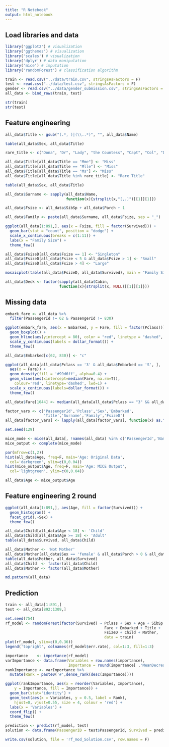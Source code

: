 ```yaml
---
title: "R Notebook"
output: html_notebook
---
```


## Load libraries and data
```r
library('ggplot2') # visualization
library('ggthemes') # visualization
library('scales') # visualization
library('dplyr') # data manipulation
library('mice') # imputation
library('randomForest') # classification algorithm
```

```r
train <- read.csv("../data/train.csv", stringsAsFactors = F)
test <- read.csv("../data/test.csv", stringsAsFactors = F)
gender <- read.csv("../data/gender_submission.csv", stringsAsFactors = F)
all_data <- bind_rows(train, test)

str(train)
str(test)
```

## Feature engineering
```r
all_data$Title <- gsub("(.*, )|(\\..*)", "", all_data$Name)

table(all_data$Sex, all_data$Title)

rare_title <- c("Dona", "Dr", "Lady", "the Countess", "Capt", "Col", "Don", "Jonkheer", "Major","Sir", "Rev")

all_data$Title[all_data$Title == "Mme"] <- "Miss"
all_data$Title[all_data$Title == "Mlle"] <- "Miss"
all_data$Title[all_data$Title == "Ms"] <- "Miss"
all_data$Title[all_data$Title %in% rare_title] <- "Rare Title"

table(all_data$Sex, all_data$Title)

all_data$Surname <- sapply(all_data$Name, 
                           function(x){strsplit(x,"[,.]")[[1]][1]})

all_data$Fsize <- all_data$SibSp + all_data$Parch + 1

all_data$Family <- paste(all_data$Surname, all_data$Fsize, sep = "_")

ggplot(all_data[1:891,], aes(x = Fsize, fill = factor(Survived))) +
  geom_bar(stat = "count", position = "dodge") +
  scale_x_continuous(breaks = c(1:11)) +
  labs(x = "Family Size") + 
  theme_few()

all_data$FsizeD[all_data$Fsize == 1] <- "Singleton"
all_data$FsizeD[all_data$Fsize < 5 & all_data$Fsize > 1] <- "Small"
all_data$FsizeD[all_data$Fsize > 4] <- "Large"

mosaicplot(table(all_data$FsizeD, all_data$Survived), main = "Family Size by Survival", shade = TRUE)
```

```r
all_data$Deck <- factor(sapply(all_data$Cabin, 
                        function(x){strsplit(x, NULL)[[1]][1]}))

```

## Missing data
```r
embark_fare <- all_data %>% 
  filter(PassengerId != 62 & PassengerId != 830)

ggplot(embark_fare, aes(x = Embarked, y = Fare, fill = factor(Pclass))) +
  geom_boxplot() +
  geom_hline(aes(yintercept = 80), color = "red", linetype = "dashed", lwd = 2) + 
  scale_y_continuous(labels = dollar_format()) +
  theme_few()

all_data$Embarked[c(62, 830)] <- "c"

ggplot(all_data[all_data$Pclass == '3' & all_data$Embarked == 'S', ], 
  aes(x = Fare)) +
  geom_density(fill = '#99d6ff', alpha=0.4) + 
  geom_vline(aes(xintercept=median(Fare, na.rm=T)),
    colour='red', linetype='dashed', lwd=1) +
  scale_x_continuous(labels=dollar_format()) +
  theme_few()

all_data$Fare[1044] <- median(all_data[all_data$Pclass == "3" && all_data$Embarked == "S",]$Fare, na.rm = TRUE)
```

```r
factor_vars <- c('PassengerId','Pclass','Sex','Embarked',
                 'Title','Surname','Family','FsizeD')
all_data[factor_vars] <- lapply(all_data[factor_vars], function(x) as.factor(x))

set.seed(129)

mice_mode <- mice(all_data[, !names(all_data) %in% c('PassengerId','Name','Ticket','Cabin','Family','Surname','Survived')], method = "rf")
mice_output <- complete(mice_mode)

par(mfrow=c(1,2))
hist(all_data$Age, freq=F, main='Age: Original Data', 
  col='darkgreen', ylim=c(0,0.04))
hist(mice_output$Age, freq=F, main='Age: MICE Output', 
  col='lightgreen', ylim=c(0,0.04))

all_data$Age <- mice_output$Age
```

## Feature engineering 2 round
```r
ggplot(all_data[1:891,], aes(Age, fill = factor(Survived))) + 
  geom_histogram() + 
  facet_grid(.~Sex) + 
  theme_few()

all_data$Child[all_data$Age < 18] <- 'Child'
all_data$Child[all_data$Age >= 18] <- 'Adult'
table(all_data$Survived, all_data$Child)

all_data$Mother <- 'Not Mother'
all_data$Mother[all_data$Sex == 'female' & all_data$Parch > 0 & all_data$Age > 18 & all_data$Title != 'Miss'] <- 'Mother'
table(all_data$Mother, all_data$Survived)
all_data$Child  <- factor(all_data$Child)
all_data$Mother <- factor(all_data$Mother)

md.pattern(all_data)
```

## Prediction
```r
train <- all_data[1:891,]
test <- all_data[892:1309,]
```

```r
set.seed(754)
rf_model <- randomForest(factor(Survived) ~ Pclass + Sex + Age + SibSp + Parch + 
                                            Fare + Embarked + Title + 
                                            FsizeD + Child + Mother,
                                            data = train)
plot(rf_model, ylim=c(0,0.36))
legend('topright', colnames(rf_model$err.rate), col=1:3, fill=1:3)
```
```r
importance    <- importance(rf_model)
varImportance <- data.frame(Variables = row.names(importance), 
                            Importance = round(importance[ ,'MeanDecreaseGini'],2))
rankImportance <- varImportance %>%
  mutate(Rank = paste0('#',dense_rank(desc(Importance))))

ggplot(rankImportance, aes(x = reorder(Variables, Importance), 
    y = Importance, fill = Importance)) +
  geom_bar(stat='identity') + 
  geom_text(aes(x = Variables, y = 0.5, label = Rank),
    hjust=0, vjust=0.55, size = 4, colour = 'red') +
  labs(x = 'Variables') +
  coord_flip() + 
  theme_few()
```

```r
prediction <- predict(rf_model, test)
solution <- data.frame(PassengerID = test$PassengerId, Survived = prediction)

write.csv(solution, file = 'rf_mod_Solution.csv', row.names = F)
```




